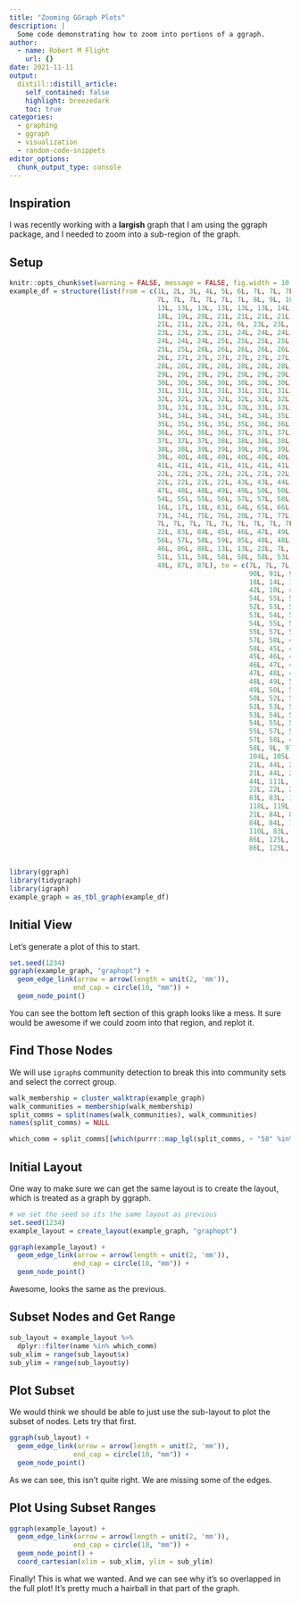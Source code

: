 ```yaml
---
title: "Zooming GGraph Plots"
description: |
  Some code demonstrating how to zoom into portions of a ggraph.
author:
  - name: Robert M Flight
    url: {}
date: 2021-11-11
output:
  distill::distill_article:
    self_contained: false    
    highlight: breezedark
    toc: true
categories:
  - graphing
  - ggraph
  - visualization
  - random-code-snippets
editor_options: 
  chunk_output_type: console
---
```



## Inspiration

I was recently working with a **largish** graph that I am using the ggraph package, and I needed to zoom into a sub-region of the graph.

## Setup

```r
knitr::opts_chunk$set(warning = FALSE, message = FALSE, fig.width = 10, fig.height = 8)
example_df = structure(list(from = c(1L, 2L, 3L, 4L, 5L, 6L, 7L, 7L, 7L, 7L, 
                                     7L, 7L, 7L, 7L, 7L, 7L, 8L, 9L, 10L, 11L, 12L, 12L, 12L, 13L, 
                                     13L, 13L, 13L, 13L, 13L, 13L, 14L, 15L, 16L, 16L, 17L, 17L, 18L, 
                                     18L, 19L, 20L, 21L, 21L, 21L, 21L, 21L, 21L, 21L, 21L, 21L, 21L, 
                                     21L, 21L, 22L, 22L, 6L, 23L, 23L, 23L, 23L, 23L, 23L, 23L, 23L, 
                                     23L, 23L, 23L, 23L, 24L, 24L, 24L, 24L, 24L, 24L, 24L, 24L, 24L, 
                                     24L, 24L, 24L, 25L, 25L, 25L, 25L, 25L, 25L, 25L, 25L, 25L, 25L, 
                                     25L, 25L, 26L, 26L, 26L, 26L, 26L, 26L, 26L, 26L, 26L, 26L, 26L, 
                                     26L, 27L, 27L, 27L, 27L, 27L, 27L, 27L, 27L, 27L, 27L, 27L, 27L, 
                                     28L, 28L, 28L, 28L, 28L, 28L, 28L, 28L, 28L, 28L, 28L, 28L, 29L, 
                                     29L, 29L, 29L, 29L, 29L, 29L, 29L, 29L, 29L, 29L, 29L, 30L, 30L, 
                                     30L, 30L, 30L, 30L, 30L, 30L, 30L, 30L, 30L, 30L, 31L, 31L, 31L, 
                                     31L, 31L, 31L, 31L, 31L, 31L, 31L, 31L, 31L, 32L, 32L, 32L, 32L, 
                                     32L, 32L, 32L, 32L, 32L, 32L, 32L, 32L, 33L, 33L, 33L, 33L, 33L, 
                                     33L, 33L, 33L, 33L, 33L, 33L, 33L, 34L, 34L, 34L, 34L, 34L, 34L, 
                                     34L, 34L, 34L, 34L, 34L, 34L, 35L, 35L, 35L, 35L, 35L, 35L, 35L, 
                                     35L, 35L, 35L, 35L, 35L, 36L, 36L, 36L, 36L, 36L, 36L, 36L, 36L, 
                                     36L, 36L, 36L, 36L, 37L, 37L, 37L, 37L, 37L, 37L, 37L, 37L, 37L, 
                                     37L, 37L, 37L, 38L, 38L, 38L, 38L, 38L, 38L, 38L, 38L, 38L, 38L, 
                                     38L, 38L, 39L, 39L, 39L, 39L, 39L, 39L, 39L, 39L, 39L, 39L, 39L, 
                                     39L, 40L, 40L, 40L, 40L, 40L, 40L, 40L, 40L, 40L, 40L, 40L, 40L, 
                                     41L, 41L, 41L, 41L, 41L, 41L, 41L, 41L, 41L, 41L, 41L, 41L, 42L, 
                                     22L, 22L, 22L, 22L, 22L, 22L, 22L, 22L, 22L, 22L, 22L, 22L, 22L, 
                                     22L, 22L, 22L, 22L, 43L, 43L, 44L, 44L, 45L, 45L, 46L, 46L, 47L, 
                                     47L, 48L, 48L, 49L, 49L, 50L, 50L, 51L, 52L, 52L, 53L, 53L, 54L, 
                                     54L, 55L, 55L, 56L, 57L, 57L, 58L, 58L, 59L, 60L, 61L, 61L, 62L, 
                                     16L, 17L, 18L, 63L, 64L, 65L, 66L, 67L, 68L, 69L, 70L, 71L, 72L, 
                                     73L, 74L, 75L, 76L, 20L, 77L, 77L, 78L, 79L, 79L, 80L, 81L, 82L, 
                                     7L, 7L, 7L, 7L, 7L, 7L, 7L, 7L, 7L, 7L, 14L, 15L, 19L, 21L, 21L, 
                                     22L, 83L, 84L, 45L, 46L, 47L, 49L, 50L, 51L, 52L, 53L, 54L, 55L, 
                                     56L, 57L, 58L, 59L, 85L, 48L, 48L, 48L, 48L, 48L, 46L, 46L, 46L, 
                                     46L, 86L, 86L, 13L, 13L, 22L, 7L, 55L, 55L, 55L, 55L, 55L, 51L, 
                                     51L, 51L, 58L, 58L, 58L, 58L, 53L, 53L, 53L, 53L, 49L, 49L, 49L, 
                                     49L, 87L, 87L), to = c(7L, 7L, 7L, 61L, 61L, 61L, 8L, 88L, 89L, 
                                                            90L, 91L, 92L, 93L, 94L, 95L, 96L, 9L, 7L, 9L, 9L, 16L, 17L, 
                                                            18L, 14L, 15L, 16L, 17L, 18L, 19L, 10L, 10L, 10L, 10L, 42L, 10L, 
                                                            42L, 10L, 42L, 10L, 12L, 45L, 46L, 47L, 48L, 49L, 50L, 52L, 53L, 
                                                            54L, 55L, 57L, 58L, 6L, 9L, 9L, 45L, 46L, 47L, 48L, 49L, 50L, 
                                                            52L, 53L, 54L, 55L, 57L, 58L, 45L, 46L, 47L, 48L, 49L, 50L, 52L, 
                                                            53L, 54L, 55L, 57L, 58L, 45L, 46L, 47L, 48L, 49L, 50L, 52L, 53L, 
                                                            54L, 55L, 57L, 58L, 45L, 46L, 47L, 48L, 49L, 50L, 52L, 53L, 54L, 
                                                            55L, 57L, 58L, 45L, 46L, 47L, 48L, 49L, 50L, 52L, 53L, 54L, 55L, 
                                                            57L, 58L, 45L, 46L, 47L, 48L, 49L, 50L, 52L, 53L, 54L, 55L, 57L, 
                                                            58L, 45L, 46L, 47L, 48L, 49L, 50L, 52L, 53L, 54L, 55L, 57L, 58L, 
                                                            45L, 46L, 47L, 48L, 49L, 50L, 52L, 53L, 54L, 55L, 57L, 58L, 45L, 
                                                            46L, 47L, 48L, 49L, 50L, 52L, 53L, 54L, 55L, 57L, 58L, 45L, 46L, 
                                                            47L, 48L, 49L, 50L, 52L, 53L, 54L, 55L, 57L, 58L, 45L, 46L, 47L, 
                                                            48L, 49L, 50L, 52L, 53L, 54L, 55L, 57L, 58L, 45L, 46L, 47L, 48L, 
                                                            49L, 50L, 52L, 53L, 54L, 55L, 57L, 58L, 45L, 46L, 47L, 48L, 49L, 
                                                            50L, 52L, 53L, 54L, 55L, 57L, 58L, 45L, 46L, 47L, 48L, 49L, 50L, 
                                                            52L, 53L, 54L, 55L, 57L, 58L, 45L, 46L, 47L, 48L, 49L, 50L, 52L, 
                                                            53L, 54L, 55L, 57L, 58L, 45L, 46L, 47L, 48L, 49L, 50L, 52L, 53L, 
                                                            54L, 55L, 57L, 58L, 45L, 46L, 47L, 48L, 49L, 50L, 52L, 53L, 54L, 
                                                            55L, 57L, 58L, 45L, 46L, 47L, 48L, 49L, 50L, 52L, 53L, 54L, 55L, 
                                                            57L, 58L, 45L, 46L, 47L, 48L, 49L, 50L, 52L, 53L, 54L, 55L, 57L, 
                                                            58L, 9L, 97L, 98L, 99L, 100L, 101L, 4L, 5L, 102L, 10L, 103L, 
                                                            104L, 105L, 60L, 106L, 107L, 108L, 109L, 13L, 22L, 110L, 83L, 
                                                            21L, 44L, 21L, 44L, 21L, 44L, 21L, 44L, 21L, 44L, 21L, 44L, 44L, 
                                                            21L, 44L, 21L, 44L, 21L, 44L, 21L, 44L, 44L, 21L, 44L, 21L, 44L, 
                                                            44L, 111L, 111L, 112L, 60L, 83L, 83L, 83L, 22L, 22L, 22L, 22L, 
                                                            22L, 22L, 22L, 22L, 22L, 22L, 22L, 22L, 22L, 83L, 83L, 110L, 
                                                            83L, 83L, 110L, 83L, 83L, 22L, 22L, 113L, 114L, 115L, 116L, 117L, 
                                                            118L, 119L, 120L, 121L, 122L, 83L, 83L, 83L, 86L, 2L, 123L, 78L, 
                                                            21L, 84L, 84L, 84L, 84L, 84L, 84L, 84L, 84L, 84L, 84L, 84L, 84L, 
                                                            84L, 84L, 10L, 79L, 124L, 86L, 125L, 84L, 79L, 124L, 86L, 125L, 
                                                            110L, 83L, 42L, 11L, 126L, 111L, 48L, 79L, 124L, 86L, 125L, 79L, 
                                                            86L, 125L, 79L, 124L, 86L, 125L, 79L, 124L, 86L, 125L, 79L, 124L, 
                                                            86L, 125L, 46L, 48L)), class = "data.frame", row.names = c(NA, 
                                                                                                                       -432L))

library(ggraph)
library(tidygraph)
library(igraph)
example_graph = as_tbl_graph(example_df)
```

## Initial View

Let's generate a plot of this to start.

```r
set.seed(1234)
ggraph(example_graph, "graphopt") +
  geom_edge_link(arrow = arrow(length = unit(2, 'mm')),
                end_cap = circle(10, "mm")) +
  geom_node_point()
```

You can see the bottom left section of this graph looks like a mess.
It sure would be awesome if we could zoom into that region, and replot it.

## Find Those Nodes

We will use `igraph`s community detection to break this into community sets and select the correct group.

```r
walk_membership = cluster_walktrap(example_graph)
walk_communities = membership(walk_membership)
split_comms = split(names(walk_communities), walk_communities)
names(split_comms) = NULL

which_comm = split_comms[[which(purrr::map_lgl(split_comms, ~ "58" %in% .x))]]
```

## Initial Layout

One way to make sure we can get the same layout is to create the layout, which is treated as a graph by ggraph.

```r
# we set the seed so its the same layout as previous
set.seed(1234)
example_layout = create_layout(example_graph, "graphopt")

ggraph(example_layout) +
  geom_edge_link(arrow = arrow(length = unit(2, 'mm')),
                end_cap = circle(10, "mm")) +
  geom_node_point()
```

Awesome, looks the same as the previous.

## Subset Nodes and Get Range

```r
sub_layout = example_layout %>%
  dplyr::filter(name %in% which_comm)
sub_xlim = range(sub_layout$x)
sub_ylim = range(sub_layout$y)
```

## Plot Subset

We would think we should be able to just use the sub-layout to plot the subset of nodes.
Lets try that first.

```r
ggraph(sub_layout) +
  geom_edge_link(arrow = arrow(length = unit(2, 'mm')),
                end_cap = circle(10, "mm")) +
  geom_node_point()
```

As we can see, this isn't quite right.
We are missing some of the edges.

## Plot Using Subset Ranges

```r
ggraph(example_layout) +
  geom_edge_link(arrow = arrow(length = unit(2, 'mm')),
                end_cap = circle(10, "mm")) +
  geom_node_point() +
  coord_cartesian(xlim = sub_xlim, ylim = sub_ylim)
```

Finally!
This is what we wanted.
And we can see why it's so overlapped in the full plot!
It's pretty much a hairball in that part of the graph.
